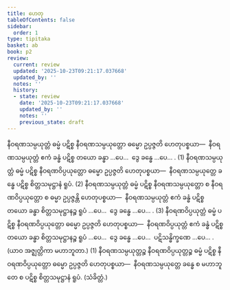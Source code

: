 ```yaml
---
title: ဟေတု
tableOfContents: false
sidebar:
  order: 1
type: tipitaka
basket: ab
book: p2
review:
  current: review
  updated: '2025-10-23T09:21:17.037668'
  updated_by: ''
  notes: ''
  history:
  - state: review
    date: '2025-10-23T09:21:17.037668'
    updated_by: ''
    notes: ''
    previous_state: draft
---
```



<ReviewStatus review={frontmatter.review} showDetails={true} />

<HypothesisAnnotation frontmatter={frontmatter} />

<DynamicBreadcrumb />

<Division number="52" book="p2" e="ch" v="38" p="227">

<Paragraph number="1994" book="p2">
နီဝရဏသမ္ပယုတ္တံ ဓမ္မံ ပဋိစ္စ နီဝရဏသမ္ပယုတ္တော ဓမ္မော ဥပ္ပဇ္ဇတိ ဟေတုပစ္စယာ—  နီဝရဏသမ္ပယုတ္တံ ဧကံ ခန္ဓံ ပဋိစ္စ တယော ခန္ဓာ …ပေ…  ဒွေ ခန္ဓေ …ပေ… . (1)
</Paragraph>

<Paragraph number="1995" book="p2">
နီဝရဏသမ္ပယုတ္တံ ဓမ္မံ ပဋိစ္စ နီဝရဏဝိပ္ပယုတ္တော ဓမ္မော ဥပ္ပဇ္ဇတိ ဟေတုပစ္စယာ—  နီဝရဏသမ္ပယုတ္တေ ခန္ဓေ ပဋိစ္စ စိတ္တသမုဋ္ဌာနံ ရူပံ. (2)
</Paragraph>

<Paragraph number="1996" book="p2">
နီဝရဏသမ္ပယုတ္တံ ဓမ္မံ ပဋိစ္စ နီဝရဏသမ္ပယုတ္တော စ နီဝရဏဝိပ္ပယုတ္တော စ ဓမ္မာ ဥပ္ပဇ္ဇန္တိ ဟေတုပစ္စယာ—  နီဝရဏသမ္ပယုတ္တံ ဧကံ ခန္ဓံ ပဋိစ္စ တယော ခန္ဓာ စိတ္တသမုဋ္ဌာနဉ္စ ရူပံ …ပေ…  ဒွေ ခန္ဓေ …ပေ… . (3)
</Paragraph>

</Division>
<Division number="53" book="p2" e="ch" v="38" p="227">

<Paragraph number="1997" book="p2">
နီဝရဏဝိပ္ပယုတ္တံ ဓမ္မံ ပဋိစ္စ နီဝရဏဝိပ္ပယုတ္တော ဓမ္မော ဥပ္ပဇ္ဇတိ ဟေတုပစ္စယာ—  နီဝရဏဝိပ္ပယုတ္တံ ဧကံ ခန္ဓံ ပဋိစ္စ တယော ခန္ဓာ စိတ္တသမုဋ္ဌာနဉ္စ ရူပံ …ပေ…  ဒွေ ခန္ဓေ …ပေ…  ပဋိသန္ဓိက္ခဏေ …ပေ… . (ယာဝ အဇ္ဈတ္တိကာ မဟာဘူတာ.) (1)
</Paragraph>

<Paragraph number="1998" book="p2">
နီဝရဏသမ္ပယုတ္တဉ္စ နီဝရဏဝိပ္ပယုတ္တဉ္စ ဓမ္မံ ပဋိစ္စ နီဝရဏဝိပ္ပယုတ္တော ဓမ္မော ဥပ္ပဇ္ဇတိ ဟေတုပစ္စယာ—  နီဝရဏသမ္ပယုတ္တေ ခန္ဓေ စ မဟာဘူတေ စ ပဋိစ္စ စိတ္တသမုဋ္ဌာနံ ရူပံ. (သံခိတ္တံ.)
</Paragraph>
</Division>